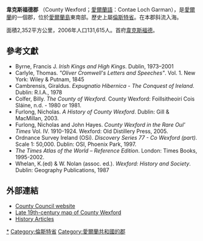 {{Infobox settlement
|name                   = 韋克斯福德郡
|other_name             = <small>''Contae Loch Garman''</small>
|image_shield           = IRL COA County Wexford 3D.svg
|motto = ''Exemplar Hiberniae''{{Spaces|2}}<small>（[[拉丁語|拉丁語]]）</small><br/>"An example to Ireland"
|image_map              = Island of Ireland location map Wexford.svg
|map_caption            = 在愛爾蘭的位置
|subdivision_type       = 國家
|subdivision_name       = [[愛爾蘭共和國|愛爾蘭]]
|subdivision_type1      = [[愛爾蘭省份|省份]]
|subdivision_name1      = [[倫斯特省|倫斯特]]
|subdivision_type3      = 下議院
|subdivision_name3      = [[韋克斯福德|韋克斯福德]]
|subdivision_type4      = 歐盟議會
|subdivision_name4      = [[東|東]]
|government_type        = {{link-en|郡議會|Wexford County Council}}
|area_total_km2         = 2353.2
|area_rank              = [[13|13]]
|seat_type              = [[郡治|郡治]]
|seat                   = [[韋克斯福德|韋克斯福德]]
|blank_name_sec1        = [[車牌|車牌]]
|blank_info_sec1        = WX
|population_total       = 145320
|population_rank        = {{link-en|14th|List of Irish counties by population}}<ref>{{PDFlink|[http://www.cso.ie/census/documents/census2006_volume_1_pop_classified_by_area.pdf Census 2006 — Volume 1 - Population Classified by Area (Dublin: Stationery Office, 27 April 2007)]|4.22 [[Megabyte|MB]]}} – [[Central_Statistics_Office_(Ireland)|Central Statistics Office (Ireland)]]. Retrieved on 2008–05–16.</ref>
|population_as_of       = 2011
|population_footnotes   = <ref>{{cite web |url=http://census.cso.ie/sapmap2011/Results.aspx?Geog_Type=CTY&Geog_Code=14&CTY=14 |title=Wexford County |publisher=[[Central_Statistics_Office|Central Statistics Office]] |year=2011 |accessdate=2012-09-30 |archive-date=2018-02-20 |archive-url=https://web.archive.org/web/20180220033349/http://census.cso.ie/sapmap2011/Results.aspx?Geog_Type=CTY&Geog_Code=14&CTY=14 |dead-url=no }}</ref>
|website                = {{URL|www.wexford.ie}}
}}
'''韋克斯福德郡''' （County Wexford；[[愛爾蘭語|愛爾蘭語]]：Contae Loch Garman），是[[愛爾蘭共和國|愛爾蘭]]的一個郡，位於[[愛爾蘭島|愛爾蘭島]]東南部。歷史上屬[[倫斯特省|倫斯特省]]。{{link-en|斯拉尼河|River Slaney}}在本郡斜流入海。

面積2,352平方公里，2006年人口131,615人。首府[[韋克斯福德|韋克斯福德]]。

==參考文獻==
<div class="font-size:9px">
{{Reflist}}
</div>
*Byrne, Francis J. ''Irish Kings and High Kings''. Dublin, 1973–2001
*Carlyle, Thomas. ''"Oliver Cromwell's Letters and Speeches"''. Vol. 1. New York: Wiley & Putnam, 1845
*Cambrensis, Giraldus. ''Expugnatio Hibernica - The Conquest of Ireland''. Dublin: R.I.A., 1978
*Colfer, Billy. ''The County of Wexford''. County Wexford: Foillsitheoirí Cois Sláine, n.d. - 1980 or 1981.
*Furlong, Nicholas. ''A History of County Wexford''. Dublin: Gill & MacMillan, 2003. {{ISBN|0-7171-3461-X}}
*Furlong, Nicholas and John Hayes. ''County Wexford in the Rare Oul' Times'' Vol. IV. 1910-1924. Wexford: Old Distillery Press, 2005. {{ISBN|0-9512812-3-2}}
*Ordnance Survey Ireland (OSi). ''Discovery Series 77 - Co Wexford (part).'' Scale 1: 50,000. Dublin: OSI, Phoenix Park, 1997. {{ISBN|0-904996-71-9}}
*''The Times Atlas of the World – Reference Edition''. London: Times Books, 1995-2002. {{ISBN|0-00-712400-7}}
*Whelan, K.(ed) & W. Nolan (assoc. ed.). ''Wexford: History and Society''. Dublin: Geography Publications, 1987

==外部連結==
{{Wiktionary|Wexford}}
{{Commons category|County Wexford}}
{{Wikivoyage}}
* [http://www.wexford.ie/ County Council website] {{Wayback|url=http://www.wexford.ie/ |date=20160527050803 }}
* [https://web.archive.org/web/20081004020710/http://www.botanicgardens.ie/herb/books/philips/wexford3.jpg Late 19th-century map of County Wexford]
* [http://wexfordhub.com/history/ History Articles] {{Wayback|url=http://wexfordhub.com/history/ |date=20181119175224 }}

{{Geographic Location
|North = [[威克洛郡|威克洛郡]]<!-- Deleted image removed: [[File:WicklowCrest.png|30px]] -->
|South = [[凱爾特海|凱爾特海]]
|East = [[愛爾蘭海|愛爾蘭海]]
|West = [[基爾肯尼郡|基爾肯尼郡]] [[File:County_Kilkenny_arms.svg|28px]]
|Northwest = [[卡洛郡|卡洛郡]] [[File:Carlow_County_Crest.svg|28px]]
|Southwest = [[瓦特福郡|瓦特福郡]]
|Centre = 韋克斯福德郡
}}

<!-- {{Coord|52|30|N|6|40|W|region:IE_type:adm1st_source:GNS-enwiki|display=title}} -->

{{愛爾蘭行政區劃}}
{{DEFAULTSORT:Wexford}}
[[Category:韋克斯福德郡|*]]
[[Category:倫斯特省|Category:倫斯特省]]
[[Category:愛爾蘭共和國的郡|Category:愛爾蘭共和國的郡]]